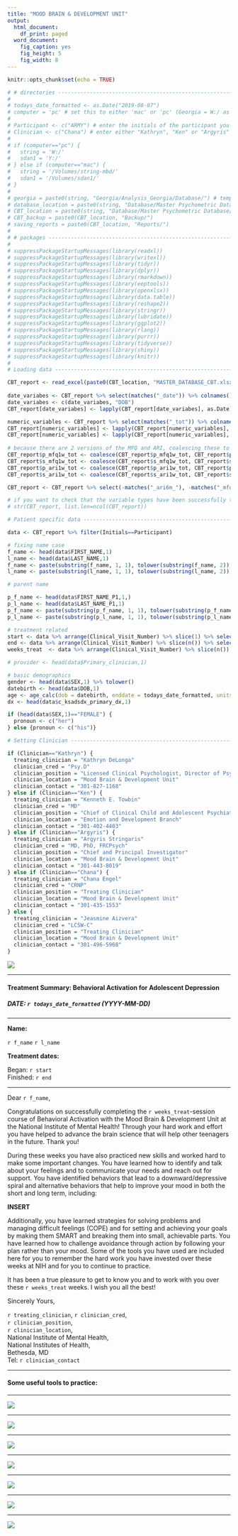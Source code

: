 ```yaml
---
title: "MOOD BRAIN & DEVELOPMENT UNIT"
output:
  html_document:
    df_print: paged
  word_document:
    fig_caption: yes
    fig_height: 5
    fig_width: 8
---
```


```r
knitr::opts_chunk$set(echo = TRUE)
```

```r

# # directories -------------------------------------------------------------
# 
# todays_date_formatted <- as.Date("2019-08-07")
# computer = 'pc' # set this to either 'mac' or 'pc' (Georgia = W:/ as I have string mounted differently)
# 
# Participant <- c("ARMY") # enter the initials of the participant you want to produce a summary report for
# Clinician <- c("Chana") # enter either "Kathryn", "Ken" or "Argyris"
# 
# if (computer=="pc") {
#   string = 'W:/'
#   sdan1 = 'Y:/'
# } else if (computer=="mac") {
#   string = '/Volumes/string-mbd/'
#   sdan1 = '/Volumes/sdan1/'
# }
# 
# georgia = paste0(string, "Georgia/Analysis_Georgia/Database/") # temp useful directory while scripts are still under development
# database_location = paste0(string, "Database/Master Psychometric Database/") # tasks database also located here
# CBT_location = paste0(string, "Database/Master Psychometric Database/CBT/")
# CBT_backup = paste0(CBT_location, "Backup/")
# saving_reports = paste0(CBT_location, "Reports/")
# 
# # packages ----------------------------------------------------------------
# 
# suppressPackageStartupMessages(library(readxl))
# suppressPackageStartupMessages(library(writexl))
# suppressPackageStartupMessages(library(tidyr))
# suppressPackageStartupMessages(library(dplyr))
# suppressPackageStartupMessages(library(rmarkdown))
# suppressPackageStartupMessages(library(eeptools))
# suppressPackageStartupMessages(library(openxlsx))
# suppressPackageStartupMessages(library(data.table))
# suppressPackageStartupMessages(library(reshape2))
# suppressPackageStartupMessages(library(stringr))
# suppressPackageStartupMessages(library(lubridate))
# suppressPackageStartupMessages(library(ggplot2))
# suppressPackageStartupMessages(library(rlang))
# suppressPackageStartupMessages(library(purrr))
# suppressPackageStartupMessages(library(tidyverse))
# suppressPackageStartupMessages(library(shiny))
# suppressPackageStartupMessages(library(knitr))
# 
# Loading data ------------------------------------------------------------

CBT_report <- read_excel(paste0(CBT_location, "MASTER_DATABASE_CBT.xlsx"))
  
date_variabes <- CBT_report %>% select(matches("_date")) %>% colnames() 
date_variabes <- c(date_variabes, "DOB")
CBT_report[date_variabes] <- lapply(CBT_report[date_variabes], as.Date) 

numeric_variables <- CBT_report %>% select(matches("_tot")) %>% colnames() 
CBT_report[numeric_variables] <- lapply(CBT_report[numeric_variables], as.numeric)
CBT_report[numeric_variables] <- lapply(CBT_report[numeric_variables], round)
                                                
# because there are 2 versions of the MFQ and ARI, coalescing these to fill in missing data: 
CBT_report$p_mfq1w_tot <- coalesce(CBT_report$p_mfq1w_tot, CBT_report$p_mfq_tot)
CBT_report$s_mfq1w_tot <- coalesce(CBT_report$s_mfq1w_tot, CBT_report$s_mfq_tot)
CBT_report$p_ari1w_tot <- coalesce(CBT_report$p_ari1w_tot, CBT_report$p_ari6m_tot)
CBT_report$s_ari1w_tot <- coalesce(CBT_report$s_ari1w_tot, CBT_report$s_ari6m_tot)

CBT_report <- CBT_report %>% select(-matches("_ari6m_"), -matches("_mfq_"))

# if you want to check that the variable types have been successfully transformed: 
# str(CBT_report, list.len=ncol(CBT_report))

# Patient specific data ------------------------------------------------------------

data <- CBT_report %>% filter(Initials==Participant)

# fixing name case
f_name <- head(data$FIRST_NAME,1)
l_name <- head(data$LAST_NAME,1)
f_name <- paste(substring(f_name, 1, 1), tolower(substring(f_name, 2)), sep = "", collapse = " ")
l_name <- paste(substring(l_name, 1, 1), tolower(substring(l_name, 2)), sep = "", collapse = " ")

# parent name

p_f_name <- head(data$FIRST_NAME_P1,1,)
p_l_name <- head(data$LAST_NAME_P1,1)
p_f_name <- paste(substring(p_f_name, 1, 1), tolower(substring(p_f_name, 2)), sep = "", collapse = " ")
p_l_name <- paste(substring(p_l_name, 1, 1), tolower(substring(p_l_name, 2)), sep = "", collapse = " ")

# treatment related 
start <- data %>% arrange(Clinical_Visit_Number) %>% slice(1) %>% select(Clinical_Visit_Date) %>% pull()
end <- data %>% arrange(Clinical_Visit_Number) %>% slice(n()) %>% select(Clinical_Visit_Date) %>% pull()
weeks_treat  <- data %>% arrange(Clinical_Visit_Number) %>% slice(n()) %>% select(Clinical_Visit_Number) %>% pull()

# provider <- head(data$Primary_clinician,1)

# basic demographics 
gender <- head(data$SEX,1) %>% tolower()
datebirth <- head(data$DOB,1)
age <- age_calc(dob = datebirth, enddate = todays_date_formatted, units = "years", precise = TRUE) %>% round(., digits = 1) 
dx <- head(data$c_ksadsdx_primary_dx,1)

if (head(data$SEX,1)=="FEMALE") {
  pronoun <- c("her")
} else {pronoun <- c("his")}

# Setting Clinician ------------------------------------------------------------

if (Clinician=="Kathryn") {
  treating_clinician = "Kathryn DeLonga"
  clinician_cred = "Psy.D"
  clinician_position = "Licensed Clinical Psychologist, Director of Psychological Treatment"
  clinician_location = "Mood Brain & Development Unit"
  clinician_contact = "301-827-1168"
} else if (Clinician=="Ken") {
  treating_clinician = "Kenneth E. Towbin"
  clinician_cred = "MD"
  clinician_position = "Chief of Clinical Child and Adolescent Psychiatry"
  clinician_location = "Emotion and Development Branch"
  clinician_contact = "301-402-4403"
} else if (Clinician=="Argyris") {
  treating_clinician = "Argyris Stringaris"
  clinician_cred = "MD, PhD, FRCPsych"
  clinician_position = "Chief and Principal Investigator"
  clinician_location = "Mood Brain & Development Unit"
  clinician_contact = "301-443-8019"
} else if (Clinician=="Chana") {
  treating_clinician = "Chana Engel"
  clinician_cred = "CRNP"
  clinician_position = "Treating Clinician"
  clinician_location = "Mood Brain & Development Unit"
  clinician_contact = "301-435-1553"
} else {
  treating_clinician = "Jeasmine Aizvera"
  clinician_cred = "LCSW-C"
  clinician_position = "Treating Clinician"
  clinician_location = "Mood Brain & Development Unit"
  clinician_contact = "301-496-5968"
}

```

![](`r paste0(CBT_location, "images/NIH_logo.png")`)

***

#### Treatment Summary: Behavioral Activation for Adolescent Depression

##### DATE: `r todays_date_formatted` (YYYY-MM-DD)  

***

**Name:** 

`r f_name` `r l_name`  

**Treatment dates:**

Began: `r start`  
Finished: `r end`

***

Dear `r f_name`,  

Congratulations on successfully completing the `r weeks_treat`-session course of Behavioral Activation with the Mood Brain & Development Unit at the National Institute of Mental Health! Through your hard work and effort you have helped to advance the brain science that will help other teenagers in the future. Thank you!  

During these weeks you have also practiced new skills and worked hard to make some important changes. You have learned how to identify and talk about your feelings and to communicate your needs and reach out for support. You have identified behaviors that lead to a downward/depressive spiral and alternative behaviors that help to improve your mood in both the short and long term, including:  

**INSERT**

Additionally, you have learned strategies for solving problems and managing difficult feelings (COPE) and for setting and achieving your goals by making them SMART and breaking them into small, achievable parts. You have learned how to challenge avoidance through action by following your plan rather than your mood. Some of the tools you have used are included here for you to remember the hard work you have invested over these weeks at NIH and for you to continue to practice.  

It has been a true pleasure to get to know you and to work with you over these `r weeks_treat` weeks. I wish you all the best!  

Sincerely Yours,

`r treating_clinician`, `r clinician_cred`,  
`r clinician_position`,  
`r clinician_location`,  
National Institute of Mental Health,  
National Institutes of Health,  
Bethesda, MD  
Tel: `r clinician_contact`  

\pagebreak

***

#### Some useful tools to practice: 

***

![](`r paste0(CBT_location, "images/BAstrategy1.png")`)


***


![](`r paste0(CBT_location, "images/BAstrategy2.png")`)


***


![](`r paste0(CBT_location, "images/BAstrategy3.png")`)


***


![](`r paste0(CBT_location, "images/BAstrategy4.png")`)


***


![](`r paste0(CBT_location, "images/BAstrategy5.png")`)


***


![](`r paste0(CBT_location, "images/BAstrategy6.png")`)


***


![](`r paste0(CBT_location, "images/BAstrategy7.png")`)


\pagebreak
